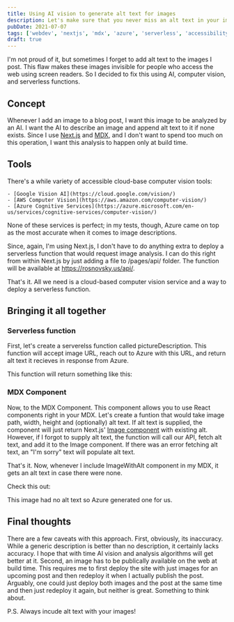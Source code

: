 ```yaml
---
title: Using AI vision to generate alt text for images
description: Let's make sure that you never miss an alt text in your image tags using Azure Computer Vision.
pubDate: 2021-07-07
tags: ['webdev', 'nextjs', 'mdx', 'azure', 'serverless', 'accessibility']
draft: true
---
```



I'm not proud of it, but sometimes I forget to add alt text to the images I post. This flaw makes these images invisible for people who access the web using screen readers. So I decided to fix this using AI, computer vision, and serverless functions.

## Concept

Whenever I add an image to a blog post, I want this image to be analyzed by an AI. I want the AI to describe an image and append alt text to it if none exists. Since I use [Next.js](https://nextjs.org/) and [MDX](https://mdxjs.com/), and I don't want to spend too much on this operation, I want this analysis to happen only at build time.

## Tools

There's a while variety of accessible cloud-base computer vision tools:

    - [Google Vision AI](https://cloud.google.com/vision/)
    - [AWS Computer Vision](https://aws.amazon.com/computer-vision/)
    - [Azure Cognitive Services](https://azure.microsoft.com/en-us/services/cognitive-services/computer-vision/)

None of these services is perfect; in my tests, though, Azure came on top as the most accurate when it comes to image descriptions.

Since, again, I'm using Next.js, I don't have to do anything extra to deploy a serverless function that would request image analysis. I can do this right from within Next.js by just adding a file to /pages/api/ folder. The function will be available at https://rosnovsky.us/api/.

That's it. All we need is a cloud-based computer vision service and a way to deploy a serverless function.

## Bringing it all together

### Serverless function

First, let's create a serverelss function called pictureDescription. This function will accept image URL, reach out to Azure with this URL, and return alt text it recieves in response from Azure.

This function will return something like this:

### MDX Component

Now, to the MDX Component. This component allows you to use React components right in your MDX. Let's create a funtion that would take image path, width, height and (optionally) alt text. If alt text is supplied, the component will just return Next.js' [Image component](https://nextjs.org/docs/api-reference/next/image) with existing alt. However, if I forgot to supply alt text, the function will call our API, fetch alt text, and add it to the Image component. If there was an error fetching alt text, an "I'm sorry" text will populate alt text.

That's it. Now, whenever I include ImageWithAlt component in my MDX, it gets an alt text in case there were none.

Check this out:

<Picture
  src="/blog/posts/alt-text/1661cf98394e1a5dacfc6b00cdd70e9e25ca9b0e-1134x2016.avif"
  alt="what a failure :("
  placeholder="blurred"
/>

This image had no alt text so Azure generated one for us.

## Final thoughts

There are a few caveats with this approach. First, obviously, its inaccuracy. While a generic description is better than no description, it certainly lacks accuracy. I hope that with time AI vision and analysis algorithms will get better at it. Second, an image has to be publically available on the web at build time. This requires me to first deploy the site with just images for an upcoming post and then redeploy it when I actually publish the post. Arguably, one could just deploy both images and the post at the same time and then just redeploy it again, but neither is great. Something to think about.

P.S. Always incude alt text with your images!
